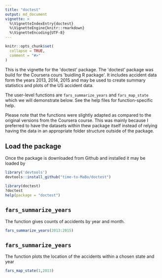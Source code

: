 ```yaml
---
title: "doctest"
output: md_document
vignette: >
  %\VignetteIndexEntry{doctest}
  %\VignetteEngine{knitr::rmarkdown}
  %\VignetteEncoding{UTF-8}
---
```


```r
knitr::opts_chunk$set(
  collapse = TRUE,
  comment = "#>"
)
```

This is the vignette for the \'doctest\' package. 
The \'doctest\' package was build for the Coursera cours \'buidling R package\'.
It includes accident data form the years 2013, 2014, 2015 and may be used 
to create summary statistics and plots of the US accident data. 

The user-level functions are `fars_summarize_years` and `fars_map_state` which 
we will demonstrate below. See the help files for function-specific help. 

Please note that the functions were slightly adapted as compared to the original 
versions from the Coursera course. 
This was mainly because I preferred to have the datasets within thew package itself
instead of relying having the data in an appropriate folder structure outside of 
the package.

## Load the package
Once the package is downloaded from Github and installed it may be loaded by
```r
library('devtools')
devtools::install_github("time-to-MaBo/doctest")
```

```r
library(doctest)
?doctest
help(package = "doctest")
```

## `fars_summarize_years`
The function gives counts of accidents by year and month.

```r
fars_summarize_years(2013:2015)
```

## `fars_summarize_years`
The function plots the location of the accidents within a chosen state and year

```r
fars_map_state(1,2013)
```


